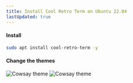 ```yaml
---
title: Install Cool Retro Term on Ubuntu 22.04
lastUpdated: true
---
```


#### Install

```bash
sudo apt install cool-retro-term -y
```

#### Change the themes

![Cowsay theme](../../docs/../../assets/img/cowsay-1.png)
![Cowsay theme](../../docs/../../assets/img/cowsay-2.png)

